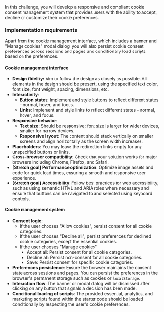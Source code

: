 In this challenge, you will develop a responsive and compliant cookie consent management system that provides users with the ability to accept, decline or customize their cookie preferences.

### Implementation requirements

Apart from the cookie management interface, which includes a banner and "Manage cookies" modal dialog, you will also persist cookie consent preferences across sessions and pages and conditionally load scripts based on the preferences.

#### Cookie management interface

- **Design fidelity:** Aim to follow the design as closely as possible. All elements in the design should be present, using the specified text color, font size, font weight, spacing, dimensions, etc.
- **Interactivity**:
  - **Button states**: Implement and style buttons to reflect different states - normal, hover, and focus.
  - **Links**: Implement and style links to reflect different states - normal, hover, and focus.
- **Responsive behavior**:
  - **Text size**: Should be responsive; font size is larger for wider devices, smaller for narrow devices.
  - **Responsive layout**: The content should stack vertically on smaller screens and align horizontally as the screen width increases.
- **Placeholders**: You may leave the redirection links empty for any unspecified buttons or links.
- **Cross-browser compatibility**: Check that your solution works for major browsers including Chrome, Firefox, and Safari.
- **[Stretch goal] Performance optimization**: Optimize image assets and code for quick load times, ensuring a smooth and responsive user experience.
- **[Stretch goal] Accessibility**: Follow best practices for web accessibility, such as using semantic HTML and ARIA roles where necessary and ensure that buttons can be navigated to and selected using keyboard controls.

#### Cookie management system

- **Consent logic**:
  - If the user chooses "Allow cookies", persist consent for all cookie categories.
  - If the user chooses "Decline all", persist preferences for declined cookie categories, except the essential cookies.
  - If the user chooses "Manage cookies"
    - Accept all: Persist consent for all cookie categories.
    - Decline all: Persist non-consent for all cookie categories.
    - Save: Persist consent for specific cookie categories.
- **Preferences persistence**: Ensure the browser maintains the consent state across sessions and pages. You can persist the preferences in the browser's permanent storage such as cookies or `localStorage`.
- **Interaction flow**: The banner or modal dialog will be dismissed after clicking on any button that signals a decision has been made.
- **Conditional loading of scripts**: The provided essential, analytics, and marketing scripts found within the starter code should be loaded conditionally by respecting the user's cookie preferences.

